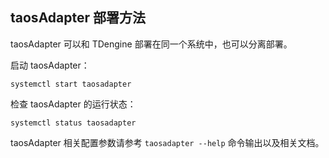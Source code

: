 ## taosAdapter 部署方法

taosAdapter 可以和 TDengine 部署在同一个系统中，也可以分离部署。

启动 taosAdapter：

```
systemctl start taosadapter
```

检查 taosAdapter 的运行状态：

```
systemctl status taosadapter
```

taosAdapter 相关配置参数请参考 `taosadapter --help` 命令输出以及相关文档。

